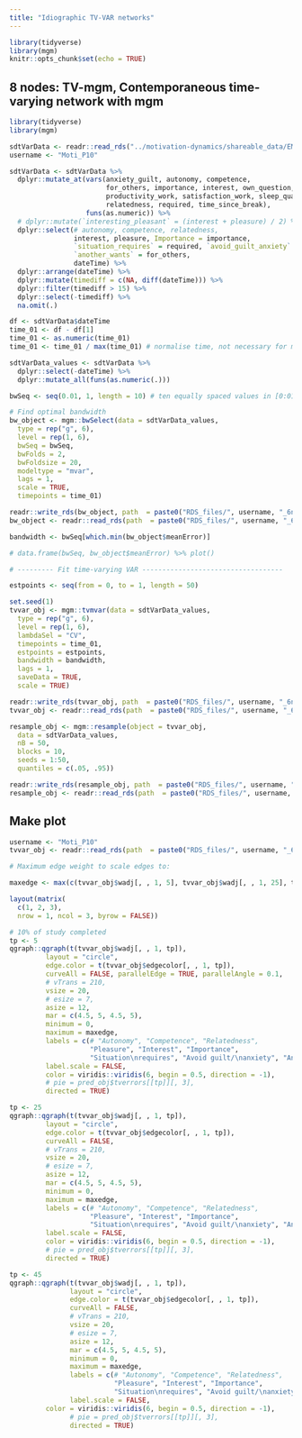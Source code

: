 ```yaml
---
title: "Idiographic TV-VAR networks"
---
```


```r
library(tidyverse)
library(mgm)
knitr::opts_chunk$set(echo = TRUE)
```

## 8 nodes: TV-mgm, Contemporaneous time-varying network with mgm

```r

library(tidyverse)
library(mgm)

sdtVarData <- readr::read_rds("../motivation-dynamics/shareable_data/EMA_data_Moti_P10.csv")
username <- "Moti_P10"

sdtVarData <- sdtVarData %>% 
  dplyr::mutate_at(vars(anxiety_guilt, autonomy, competence, 
                        for_others, importance, interest, own_question, pleasure, 
                        productivity_work, satisfaction_work, sleep_quality,
                        relatedness, required, time_since_break), 
                   funs(as.numeric)) %>% 
  # dplyr::mutate(`interesting_pleasant` = (interest + pleasure) / 2) %>%
  dplyr::select(# autonomy, competence, relatedness, 
                interest, pleasure, Importance = importance,
                `situation_requires` = required, `avoid_guilt_anxiety` = anxiety_guilt, 
                `another_wants` = for_others, 
                dateTime) %>% 
  dplyr::arrange(dateTime) %>% 
  dplyr::mutate(timediff = c(NA, diff(dateTime))) %>% 
  dplyr::filter(timediff > 15) %>% 
  dplyr::select(-timediff) %>% 
  na.omit(.)

df <- sdtVarData$dateTime
time_01 <- df - df[1]
time_01 <- as.numeric(time_01)
time_01 <- time_01 / max(time_01) # normalise time, not necessary for mgm, though

sdtVarData_values <- sdtVarData %>% 
  dplyr::select(-dateTime) %>% 
  dplyr::mutate_all(funs(as.numeric(.)))

bwSeq <- seq(0.01, 1, length = 10) # ten equally spaced values in [0:01; 1]

# Find optimal bandwidth
bw_object <- mgm::bwSelect(data = sdtVarData_values,
  type = rep("g", 6),
  level = rep(1, 6),
  bwSeq = bwSeq,
  bwFolds = 2,
  bwFoldsize = 20,
  modeltype = "mvar",
  lags = 1,
  scale = TRUE,
  timepoints = time_01)

readr::write_rds(bw_object, path  = paste0("RDS_files/", username, "_6nodes_bw_object.RDS"))
bw_object <- readr::read_rds(path  = paste0("RDS_files/", username, "_6nodes_bw_object.RDS"))

bandwidth <- bwSeq[which.min(bw_object$meanError)]

# data.frame(bwSeq, bw_object$meanError) %>% plot()

# --------- Fit time-varying VAR -----------------------------------

estpoints <- seq(from = 0, to = 1, length = 50)

set.seed(1)
tvvar_obj <- mgm::tvmvar(data = sdtVarData_values,
  type = rep("g", 6),
  level = rep(1, 6),
  lambdaSel = "CV",
  timepoints = time_01,
  estpoints = estpoints,
  bandwidth = bandwidth,
  lags = 1,
  saveData = TRUE,
  scale = TRUE)

readr::write_rds(tvvar_obj, path  = paste0("RDS_files/", username, "_6nodes_tvvar_obj.RDS"))
tvvar_obj <- readr::read_rds(path  = paste0("RDS_files/", username, "_6nodes_tvvar_obj.RDS"))

resample_obj <- mgm::resample(object = tvvar_obj,
  data = sdtVarData_values,
  nB = 50,
  blocks = 10,
  seeds = 1:50,
  quantiles = c(.05, .95))

readr::write_rds(resample_obj, path  = paste0("RDS_files/", username, "_6nodes_resample_obj.RDS"))
resample_obj <- readr::read_rds(path  = paste0("RDS_files/", username, "_6nodes_resample_obj.RDS"))

```

## Make plot

```r
username <- "Moti_P10"
tvvar_obj <- readr::read_rds(path  = paste0("RDS_files/", username, "_6nodes_tvvar_obj.RDS"))

# Maximum edge weight to scale edges to:

maxedge <- max(c(tvvar_obj$wadj[, , 1, 5], tvvar_obj$wadj[, , 1, 25], tvvar_obj$wadj[, , 1, 45]))

layout(matrix(
  c(1, 2, 3), 
  nrow = 1, ncol = 3, byrow = FALSE))

# 10% of study completed
tp <- 5
qgraph::qgraph(t(tvvar_obj$wadj[, , 1, tp]), 
         layout = "circle",
         edge.color = t(tvvar_obj$edgecolor[, , 1, tp]),
         curveAll = FALSE, parallelEdge = TRUE, parallelAngle = 0.1,
         # vTrans = 210,
         vsize = 20, 
         # esize = 7,
         asize = 12,
         mar = c(4.5, 5, 4.5, 5),
         minimum = 0, 
         maximum = maxedge,
         labels = c(# "Autonomy", "Competence", "Relatedness",
                    "Pleasure", "Interest", "Importance",
                    "Situation\nrequires", "Avoid guilt/\nanxiety", "Another\nwants"),
         label.scale = FALSE,
         color = viridis::viridis(6, begin = 0.5, direction = -1),
         # pie = pred_obj$tverrors[[tp]][, 3],
         directed = TRUE) 

tp <- 25
qgraph::qgraph(t(tvvar_obj$wadj[, , 1, tp]), 
         layout = "circle",
         edge.color = t(tvvar_obj$edgecolor[, , 1, tp]),
         curveAll = FALSE,
         # vTrans = 210,
         vsize = 20, 
         # esize = 7,
         asize = 12,
         mar = c(4.5, 5, 4.5, 5),
         minimum = 0, 
         maximum = maxedge,
         labels = c(# "Autonomy", "Competence", "Relatedness",
                    "Pleasure", "Interest", "Importance",
                    "Situation\nrequires", "Avoid guilt/\nanxiety", "Another\nwants"),
         label.scale = FALSE,
         color = viridis::viridis(6, begin = 0.5, direction = -1),
         # pie = pred_obj$tverrors[[tp]][, 3],
         directed = TRUE) 

tp <- 45
qgraph::qgraph(t(tvvar_obj$wadj[, , 1, tp]), 
               layout = "circle",
               edge.color = t(tvvar_obj$edgecolor[, , 1, tp]),
               curveAll = FALSE,
               # vTrans = 210,
               vsize = 20, 
               # esize = 7,
               asize = 12,
               mar = c(4.5, 5, 4.5, 5),
               minimum = 0, 
               maximum = maxedge,
               labels = c(# "Autonomy", "Competence", "Relatedness",
                          "Pleasure", "Interest", "Importance",
                          "Situation\nrequires", "Avoid guilt/\nanxiety", "Another\nwants"),
               label.scale = FALSE,
         color = viridis::viridis(6, begin = 0.5, direction = -1),
               # pie = pred_obj$tverrors[[tp]][, 3],
               directed = TRUE) 

```